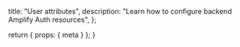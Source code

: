   title: "User attributes",
  description: "Learn how to configure backend Amplify Auth resources",
};

  return {
    props: {
      meta
    }
  };
}
